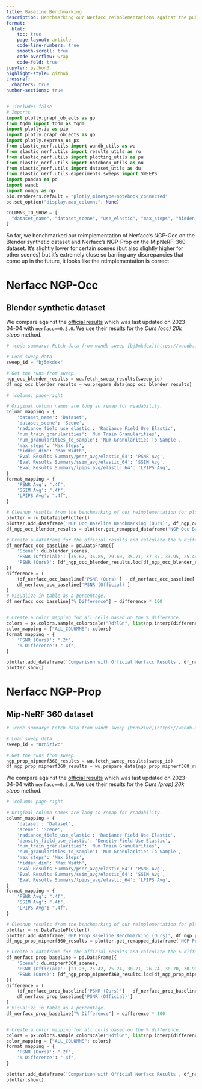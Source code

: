 ```yaml
---
title: Baseline Benchmarking
description: Benchmarking our Nerfacc reimplementations against the published results.
format:
  html:
    toc: true
    page-layout: article
    code-line-numbers: true
    smooth-scroll: true
    code-overflow: wrap
    code-fold: true
jupyter: python3
highlight-style: github
crossref:
  chapters: true
number-sections: true
---
```


```python
# |include: false
# Imports
import plotly.graph_objects as go
from tqdm import tqdm as tqdm
import plotly.io as pio
import plotly.graph_objects as go
import plotly.express as px
from elastic_nerf.utils import wandb_utils as wu
from elastic_nerf.utils import results_utils as ru
from elastic_nerf.utils import plotting_utils as pu
from elastic_nerf.utils import notebook_utils as nu
from elastic_nerf.utils import dataset_utils as du
from elastic_nerf.utils.experiments.sweeps import SWEEPS
import pandas as pd
import wandb
import numpy as np
pio.renderers.default = "plotly_mimetype+notebook_connected"
pd.set_option("display.max_columns", None)

COLUMNS_TO_SHOW = [
  "dataset_name", "dataset_scene", "use_elastic", "max_steps", "hidden_dim", "num_train_granularities", "num_granularities_to_sample", "avg"
]
```

So far, we benchmarked our reimplementation of Nerfacc's NGP-Occ on the Blender synthetic dataset and Nerfacc's NGP-Prop on the MipNeRF-360 dataset. It's slightly lower for certain scenes (but also slightly higher for other scenes) but it's extremely close so barring any discrepancies that come up in the future, it looks like the reimplementation is correct.

# Nerfacc NGP-Occ
## Blender synthetic dataset
We compare against the [official results](https://www.nerfacc.com/examples/static/ngp.html) which was last updated on 2023-04-04 with `nerfacc==0.5.0`. We use their results for the _Ours (occ) 20k steps_ method.
```python
# |code-summary: Fetch data from wandb sweep [bj5mkdex](https://wandb.ai/saeejithn/elastic-nerf/sweeps/bj5mkdex?workspace=user-saeejithn)

# Load sweep data
sweep_id = "bj5mkdex"

# Get the runs from sweep.
ngp_occ_blender_results = wu.fetch_sweep_results(sweep_id)
df_ngp_occ_blender_results = wu.prepare_data(ngp_occ_blender_results)
```

```python
# |column: page-right

# Original column names are long so remap for readability.
column_mapping = {
    'dataset_name': 'Dataset',
    'dataset_scene': 'Scene',
    'radiance_field_use_elastic': 'Radiance Field Use Elastic',
    'num_train_granularities': 'Num Train Granularities',
    'num_granularities_to_sample': 'Num Granularities To Sample',
    'max_steps': 'Max Steps',
    'hidden_dim': 'Max Width',
    'Eval Results Summary/psnr_avg/elastic_64': 'PSNR Avg',
    'Eval Results Summary/ssim_avg/elastic_64': 'SSIM Avg',
    'Eval Results Summary/lpips_avg/elastic_64': 'LPIPS Avg',
}
format_mapping = {
    'PSNR Avg': ".4f",
    'SSIM Avg': ".4f",
    'LPIPS Avg': ".4f",
}

# Cleanup results from the benchmarking of our reimplementation for plotting.
plotter = ru.DataTablePlotter()
plotter.add_dataframe('NGP Occ Baseline Benchmarking (Ours)', df_ngp_occ_blender_results, column_mapping=column_mapping, format_mapping=format_mapping)
df_ngp_occ_blender_results = plotter.get_remapped_dataframe('NGP Occ Baseline Benchmarking (Ours)')

# Create a dataframe for the official results and calculate the % difference between our reimplementation and their official results.
df_nerfacc_occ_baseline = pd.DataFrame({
    'Scene': du.blender_scenes,
    'PSNR (Official)': [35.67, 36.85, 29.60, 35.71, 37.37, 33.95, 25.44, 30.29],
    'PSNR (Ours)': [df_ngp_occ_blender_results.loc[df_ngp_occ_blender_results['Scene'] == scene, 'PSNR Avg'].iloc[0] for scene in du.blender_scenes],
})
difference = (
    (df_nerfacc_occ_baseline['PSNR (Ours)'] - df_nerfacc_occ_baseline['PSNR (Official)']) /
    df_nerfacc_occ_baseline['PSNR (Official)']
)
# Visualize in table as a percentage.
df_nerfacc_occ_baseline["% Difference"] = difference * 100


# Create a color mapping for all cells based on the % difference.
colors = px.colors.sample_colorscale("RdYlGn", list(np.interp(difference, [-1, 1], [0, 1])))
color_mapping = {"ALL_COLUMNS": colors}
format_mapping = {
    'PSNR (Ours)': ".2f",
    '% Difference': ".4f",
}

plotter.add_dataframe('Comparison with Official Nerfacc Results', df_nerfacc_occ_baseline, color_mapping=color_mapping, format_mapping=format_mapping)
plotter.show()
```


# Nerfacc NGP-Prop
## Mip-NeRF 360 dataset
```python
# |code-summary: Fetch data from wandb sweep [0rn5ziwc](https://wandb.ai/saeejithn/elastic-nerf/sweeps/0rn5ziwc?workspace=user-saeejithn)

# Load sweep data
sweep_id = "0rn5ziwc"

# Get the runs from sweep.
ngp_prop_mipnerf360_results = wu.fetch_sweep_results(sweep_id)
df_ngp_prop_mipnerf360_results = wu.prepare_data(ngp_prop_mipnerf360_results)
```

We compare against the [official results](https://www.nerfacc.com/examples/static/ngp.html) which was last updated on 2023-04-04 with `nerfacc==0.5.0`. We use their results for the _Ours (prop) 20k steps_ method.

```python
# |column: page-right

# Original column names are long so remap for readability.
column_mapping = {
    'dataset': 'Dataset',
    'scene': 'Scene',
    'radiance_field_use_elastic': 'Radiance Field Use Elastic',
    'density_field_use_elastic': 'Density Field Use Elastic',
    'num_train_granularities': 'Num Train Granularities',
    'num_granularities_to_sample': 'Num Granularities To Sample',
    'max_steps': 'Max Steps',
    'hidden_dim': 'Max Width',
    'Eval Results Summary/psnr_avg/elastic_64': 'PSNR Avg',
    'Eval Results Summary/ssim_avg/elastic_64': 'SSIM Avg',
    'Eval Results Summary/lpips_avg/elastic_64': 'LPIPS Avg',
}
format_mapping = {
    'PSNR Avg': ".4f",
    'SSIM Avg': ".4f",
    'LPIPS Avg': ".4f",
}

# Cleanup results from the benchmarking of our reimplementation for plotting.
plotter = ru.DataTablePlotter()
plotter.add_dataframe('NGP Prop Baseline Benchmarking (Ours)', df_ngp_prop_mipnerf360_results, column_mapping=column_mapping, format_mapping=format_mapping)
df_ngp_prop_mipnerf360_results = plotter.get_remapped_dataframe('NGP Prop Baseline Benchmarking (Ours)')

# Create a dataframe for the official results and calculate the % difference between our reimplementation and their official results.
df_nerfacc_prop_baseline = pd.DataFrame({
    'Scene': du.mipnerf360_scenes,
    'PSNR (Official)': [23.23, 25.42, 25.24, 30.71, 26.74, 30.70, 30.99],
    'PSNR (Ours)': [df_ngp_prop_mipnerf360_results.loc[df_ngp_prop_mipnerf360_results['Scene'] == scene, 'PSNR Avg'].iloc[0] for scene in du.mipnerf360_scenes],
})
difference = (
    (df_nerfacc_prop_baseline['PSNR (Ours)'] - df_nerfacc_prop_baseline['PSNR (Official)']) /
    df_nerfacc_prop_baseline['PSNR (Official)']
)
# Visualize in table as a percentage.
df_nerfacc_prop_baseline["% Difference"] = difference * 100


# Create a color mapping for all cells based on the % difference.
colors = px.colors.sample_colorscale("RdYlGn", list(np.interp(difference, [-1, 1], [0, 1])))
color_mapping = {"ALL_COLUMNS": colors}
format_mapping = {
    'PSNR (Ours)': ".2f",
    '% Difference': ".4f",
}

plotter.add_dataframe('Comparison with Official Nerfacc Results', df_nerfacc_prop_baseline, color_mapping=color_mapping, format_mapping=format_mapping)
plotter.show()
```
